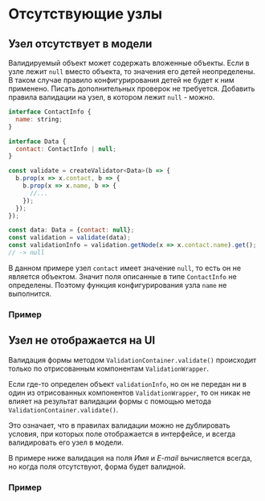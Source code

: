 
<Meta of={DocsStories} />

# Отсутствующие узлы

## Узел отсутствует в модели

Валидируемый объект может содержать вложенные объекты.
Если в узле лежит `null` вместо объекта, то значения его детей неопределены.
В таком случае правило конфигурирования детей не будет к ним применено.
Писать дополнительных проверок не требуется.
Добавить правила валидации на узел, в котором лежит `null` - можно.

```jsx static
interface ContactInfo {
  name: string;
}

interface Data {
  contact: ContactInfo | null;
}

const validate = createValidator<Data>(b => {
  b.prop(x => x.contact, b => {
    b.prop(x => x.name, b => {
      //...
    });
  });
});

const data: Data = {contact: null};
const validation = validate(data);
const validationInfo = validation.getNode(x => x.contact.name).get();
// -> null
```

В данном примере узел `contact` имеет значение `null`, то есть он не является объектом.
Значит поля описанные в типе `ContactInfo` не определены.
Поэтому функция конфигурирования узла `name` не выполнится.

### Пример

<Story of={DocsStories.MissingObjectNode} />

## Узел не отображается на UI

Валидация формы методом `ValidationContainer.validate()` происходит только по отрисованным компонентам `ValidationWrapper`.

Если где-то определен объект `validationInfo`, но он не передан ни в один из отрисованных компонентов `ValidationWrapper`, то он никак не влияет на результат валидации формы с помощью метода `ValidationContainer.validate()`.

Это означает, что в правилах валидации можно не дублировать условия, при которых поле отображается в интерфейсе, и всегда валидировать его узел в модели.

В примере ниже валидация на поля _Имя_ и _E-mail_ вычисляется всегда, но когда поля отсутствуют, форма будет валидной.

### Пример

<Story of={DocsStories.MissingUiNode} />
